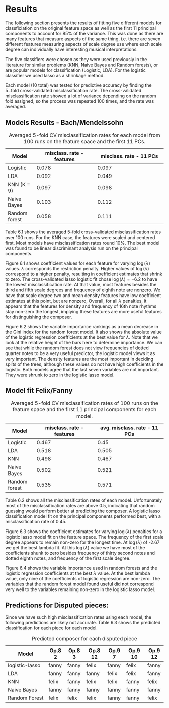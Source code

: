 # Results

The following section presents the results of fitting five different models for classficiation on the original feature space as well as the first 11 principal components to account for 85% of the variance. This was done as there are many features that measure aspects of the same thing, i.e. there are seven different features measuring aspects of scale degree use where each scale degree can individually have interesting musical interpretations.

The five classifiers were chosen as they were used previously in the literature for similar problems (KNN, Naive Bayes and Random forests), or are popular models for classification (Logistic, LDA). For the logistic classifier we used lasso as a shrinkage method.

Each model (10 total) was tested for predictive accuracy by finding the $5-$fold cross-validated misclassification rate. The cross-validated misclassification rate showed a lot of variance depending on the random fold assigned, so the process was repeated 100 times, and the rate was averaged. 

## Models Results - Bach/Mendelssohn


Model        | misclass. rate - features | misclass. rate -  11 PCs 
-------------|---------------------------|-------------------------------
Logistic     | 0.078                     | 0.097
LDA          | 0.092                     | 0.049
KNN  (K = 9) | 0.097                     | 0.098 
Naive Bayes  | 0.103                     | 0.112
Random forest| 0.058                     | 0.111

Table: Averaged 5-fold CV misclassification rates for each model from 100 runs on the feature space and the first 11 PCs. 


Table 6.1 shows the averaged 5-fold cross-validated misclassification rates over 100 runs. For the KNN case, the features were scaled and centered first. Most models have misclassification rates round 10%. The best model was found to be linear discriminant analysis run on the principal components. 


 Figure 6.1 shows coefficient values for each feature for varying $\log(\lambda)$ values. $\lambda$ corresponds the restriction penalty. Higher values of $\log(\lambda)$ correspond to a higher penalty, resulting in coefficient estimates that shrink to zero. The cross-validated lasso logistic fit chose $\log(\lambda) = -6.2$ to have the lowest misclassification rate. At that value, most features besides the third and fifth scale degrees and frequency of eighth note are nonzero. We have that scale degree two and mean density features have low coefficient estimates at this point, but are nonzero, Overall, for all $\lambda$ penalties, it appears that the features for density and frequency of 16th note rhythms stay non-zero the longest, implying these features are more useful features for distinguishing the composer.

<!--
Figure 6.1 shows the misclassification rates corresponding to different values of $\log(\lambda)$ in the logistic lasso model. As the $\log(\lambda)$ increases, the coefficients of each of the features start approaching zero. They do this at different times and rates.

The left dotted line represents the minimum lambda, and the right line represents the lambda within one standard deviation. It is a more restricted model that can guard against over fitting, but is not used here. --> 

\begin{figure}[H]
\centering
\includegraphics[scale = .6]{images/lasso_coef_b.pdf}
\caption{Bach/Mendelssohn lasso logistic regression coefficients for changing $\lambda$ penalty values}
\label{subd}
\end{figure}

<!--
\begin{figure}[h]
\centering
\includegraphics[scale = .5]{images/loglambda_b.pdf}
\caption{Cross-validated misclassification rates for different lambdas}
\label{subd}
\end{figure}
-->

<!--
We also fit a lasso logistic model on the first 11 principal components. This resulted in an optimal $\log(\lambda)$ of $-3.8$, and a resulting misclassification rate of 0.097. -->

\begin{figure}[H]
\centering
\includegraphics[scale = .5]{images/var_imp_rflog_f.pdf}
\caption{Random forest variable importance and logistic regression coefficients and best $\lambda$ Bach/Mendelssohn}
\label{subd}
\end{figure}

Figure 6.2 shows the variable importance rankings as a mean decrease in the Gini index for the random forest model. It also shows the absolute value of the logistic regression coefficients at the best value for $\lambda$. Note that we look at the relative height of the bars here to determine importance. We can see that while the random forest does not view frequencies of dotted quarter notes to be a very useful predictor, the logistic model views it as very important. The density features are the most important in deciding splits of the trees, although these values do not have high coefficients in the logistic. Both models agree that the last seven variables are not important. They were shrunk to zero in the logistic lasso model. 



<!-- =========================================================== -->
<!-- =========================================================== -->
<!-- =========================================================== -->

## Model fit Felix/Fanny

Model        | misclass. rate - features | avg. misclass. rate -  11 PCs 
-------------|---------------------------|-------------------------------
Logistic     | 0.467                     | 0.45
LDA          | 0.518                     | 0.505
KNN          | 0.498                     | 0.467
Naive Bayes  | 0.502                     | 0.521
Random forest| 0.535                     | 0.571

Table: Averaged 5-fold CV misclassification rates of 100 runs on the feature space and the first 11 principal components for each model. 

Table 6.2 shows all the misclassification rates of each model. Unfortunately most of the misclassification rates are above 0.5, indicating that random guessing would perform better at predicting the composer. A logistic lasso classification model fit on the principal components performed best, with a misclassification rate of 0.45. <!-- The $\log(\lambda)$ penalty associated with this rate was -3.21. -->

\begin{figure}[H]
\centering
\includegraphics[scale = .6]{images/loglambda_f.pdf}
\caption{Fanny/Felix lasso logistic regression coefficients for changing $\lambda$ penalty values}
\label{subd}
\end{figure}

Figure 6.3 shows the coefficient estimates for varying $\log(\lambda)$ penalties for a logistic lasso model fit on the feature space. The frequency of the first scale degree appears to remain non-zero for the longest time. At $\log(\lambda)$ of -2.67 we get the best lambda fit. At this $\log(\lambda)$ value we have most of the coefficients shunk to zero besides frequency of thirty second notes and dotted eighth notes, and frequency of the first scale degree. 

<!--
\begin{figure}[H]
\centering
\includegraphics[scale = .5]{images/loglambda_f.pdf}
\caption{Cross-validated misclassification rates for different lambdas}
\label{subd}
\end{figure} 
Figure X shows the misclassification rates for varying values of log(lambda). Most rates are well above 0.5 (the error for a coin toss), although at log(lambda) of -2.8 we have the lowest misclassification error of 0.517.
When fit on the first eleven principal components, we have a lower misclassification rate. Figure X shows the misclassification errors for varying log(lambda). At -3.21 we have the lowest misclassification rate. 
\begin{figure}[H]
\centering
\includegraphics[scale = .6]{images/pca_loglambda_f.pdf}
\caption{Cross-validated misclassification rates for different lambdas}
\label{subd}
\end{figure}
\begin{figure}[H]
\centering
\includegraphics[scale = .5]{images/varImp_f.pdf}
\caption{Variable importance for a random forest model Fanny/Felix}
\label{subd}
\end{figure}-->

\begin{figure}[H]
\centering
\includegraphics[scale = .5]{images/var_imp_rflog_b.pdf}
\caption{Random forest variable importance and logistic regression coefficients and best $\lambda$ Fanny/Felix}
\label{subd}
\end{figure}

Figure 6.4 shows the variable importance used in random forests and the logistic regression coefficients at the best $\lambda$ value. At the best lambda value, only nine of the coefficients of logistic regression are non-zero. The variables that the random forest model found useful did not correspond very well to the variables remaining non-zero in the logistic lasso model. 

<!-- =========================================================== -->
<!-- =========================================================== -->
<!-- =========================================================== -->

## Predictions for Disputed pieces: 

Since we have such high misclassification rates using each model, the following predictions are likely not accurate. Table 6.3 shows the predicted classification for each piece for each model. 

Model            | Op.8 2 | Op.8 3 | Op.8 12 | Op.9 7 | Op.9 10 | Op.9 12
-----------------|--------|--------|---------|--------|---------|--------
logistic-lasso   | fanny  | fanny  | felix   | fanny  | felix   |fanny
LDA              | fanny  | fanny  | fanny   | felix  | felix   |fanny
KNN              | felix  | fanny  | felix   | felix  | fanny   |felix
Naive Bayes      | fanny  | fanny  | fanny   | fanny  | fanny   |fanny
Random Forest    | felix  | felix  | felix   | fanny  | fanny   |felix

Table: Predicted composer for each disputed piece
  